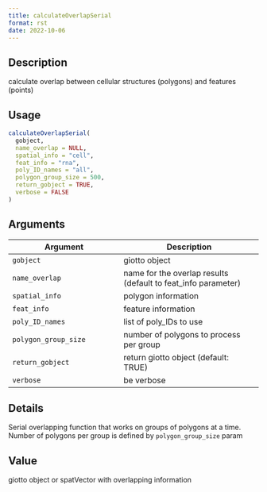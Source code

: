```yaml
--- 
title: calculateOverlapSerial 
format: rst 
date: 2022-10-06 
--- 
```


## Description

calculate overlap between cellular structures (polygons) and features (points)


## Usage

```r
calculateOverlapSerial(
  gobject,
  name_overlap = NULL,
  spatial_info = "cell",
  feat_info = "rna",
  poly_ID_names = "all",
  polygon_group_size = 500,
  return_gobject = TRUE,
  verbose = FALSE
)
```


## Arguments

Argument      |Description
------------- |----------------
`gobject`     |     giotto object
`name_overlap`     |     name for the overlap results (default to feat_info parameter)
`spatial_info`     |     polygon information
`feat_info`     |     feature information
`poly_ID_names`     |     list of poly_IDs to use
`polygon_group_size`     |     number of polygons to process per group
`return_gobject`     |     return giotto object (default: TRUE)
`verbose`     |     be verbose


## Details

Serial overlapping function that works on groups of polygons at a time.
 Number of polygons per group is defined by `polygon_group_size` param


## Value

giotto object or spatVector with overlapping information


